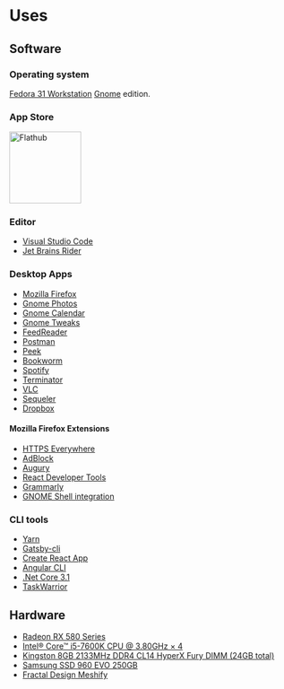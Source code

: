 # Uses

## Software

### Operating system

[Fedora 31 Workstation](https://getfedora.org/en/workstation) [Gnome](https://www.gnome.org) edition.

### App Store

<a href='https://flathub.org' target='blank'>
	<img width='128px' alt='Flathub' src='https://flathub.org/assets/badges/flathub-badge-en.png'/>
</a>

### Editor

* [Visual Studio Code](https://code.visualstudio.com)
* [Jet Brains Rider](https://www.jetbrains.com/rider)

### Desktop Apps

* [Mozilla Firefox](https://www.mozilla.org/en-US/firefox/new/)
* [Gnome Photos](https://wiki.gnome.org/Apps/Photos)
* [Gnome Calendar](https://wiki.gnome.org/Apps/Calendar)
* [Gnome Tweaks](https://wiki.gnome.org/Apps/Tweaks)
* [FeedReader](https://jangernert.github.io/FeedReader/)
* [Postman](https://www.postman.com/)
* [Peek](https://peek.uploadedlobster.com/)
* [Bookworm](https://babluboy.github.io/bookworm/)
* [Spotify](https://www.spotify.com)
* [Terminator](https://launchpad.net/terminator)
* [VLC](https://www.videolan.org/vlc/)
* [Sequeler](https://github.com/Alecaddd/sequeler)
* [Dropbox](https://db.tt/adr6p8RP)

#### Mozilla Firefox Extensions
* [HTTPS Everywhere](https://addons.mozilla.org/en-US/firefox/addon/https-everywhere/)
* [AdBlock](https://getadblock.com/)
* [Augury](https://addons.mozilla.org/et/firefox/addon/angular-augury/)
* [React Developer Tools](https://addons.mozilla.org/en-US/firefox/addon/react-devtools/)
* [Grammarly](https://addons.mozilla.org/en-US/firefox/addon/grammarly-1/)
* [GNOME Shell integration](https://addons.mozilla.org/en-US/firefox/addon/gnome-shell-integration/)

### CLI tools

* [Yarn](https://yarnpkg.com/)
* [Gatsby-cli](https://yarnpkg.com/package/gatsby-cli)
* [Create React App](https://create-react-app.dev/)
* [Angular CLI](https://cli.angular.io/)
* [.Net Core 3.1](https://dotnet.microsoft.com/download)
* [TaskWarrior](https://taskwarrior.org/)

## Hardware

* [Radeon RX 580 Series](https://www.amd.com/en/products/graphics/radeon-rx-580)
* [Intel® Core™ i5-7600K CPU @ 3.80GHz × 4](https://ark.intel.com/content/www/us/en/ark/products/97144/intel-core-i5-7600k-processor-6m-cache-up-to-4-20-ghz.html)
* [Kingston 8GB 2133MHz DDR4 CL14 HyperX Fury DIMM (24GB total)](https://www.amazon.com/Kingston-HyperX-2133MHz-Non-ECC-HX421C14FB/dp/B00TY6A56U)
* [Samsung SSD 960 EVO 250GB](https://www.samsung.com/us/computing/memory-storage/solid-state-drives/ssd-960-evo-m-2-250gb-mz-v6e250bw/)
* [Fractal Design Meshify](https://www.fractal-design.com/products/cases/meshify/meshify-s2-dark-tempered-glass/black-tgd/)